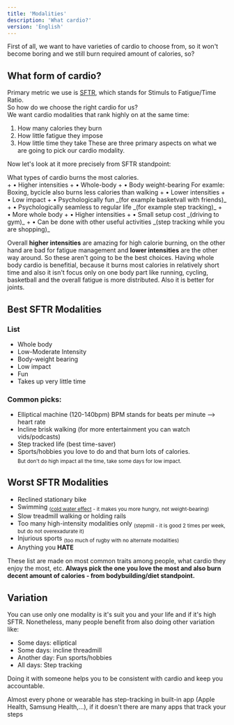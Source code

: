 ```yaml
---
title: 'Modalities'
description: 'What cardio?'
version: 'English'
---
```

First of all, we want to have varieties of cardio to choose from, so it won't become boring and we still burn required amount of calories, so?

## What form of cardio?
Primary metric we use is [SFTR](/cardio/basics), which stands for Stimuls to Fatigue/Time Ratio. <br/>
So how do we choose the right cardio for us? <br/>
We want cardio modalities that rank highly on at the same time:
1. How many calories they burn
2. How little fatigue they impose
3. How little time they take
These are three primary aspects on what we are going to pick our cardio modality.<br/>

Now let's look at it more precisely from SFTR standpoint: <br/>

<CardGroup cols={1}>
  <Card title="How many calories they burn." icon="circle-1">
    What types of cardio burns the most calories. <br/>
    + • Higher intensities
    + • Whole-body 
    + • Body weight-bearing
    For examle: Boxing, bycicle also burns less calories than walking
  </Card>
  <Card title="How little fatigue they impose." icon="circle-2">
    + • Lower intensities
    + • Low impact
    + • Psychologically fun _(for example basketvall with friends)_
    + • Psychologically seamless to regular life _(for example step tracking)_
  </Card>
  <Card title="How little time they take" icon="circle-3">
    + • More whole body
    + • Higher intensities
    + • Small setup cost _(driving to gym)_
    + • Can be done with other useful activities _(step tracking while you are shopping)_
  </Card>
</CardGroup>

Overall **higher intensities** are amazing for high calorie burning, on the other hand are bad for fatigue management and **lower intensities** are the other way around. So these aren't going to be the best choices. Having whole body cardio is benefitial, because it burns most calories in relatively short time and also it isn't focus only on one body part like running, cycling, basketball and the overall fatigue is more distributed. Also it is better for joints.

## Best SFTR Modalities
### List
- Whole body
- Low-Moderate Intensity
- Body-weight bearing
- Low impact
- Fun 
- Takes up very little time

### Common picks:
- Elliptical machine (120-140bpm)
<Info>BPM stands for beats per minute ⟶ heart rate</Info>
- Incline brisk walking (for more entertainment you can watch vids/podcasts)
- Step tracked life (best time-saver)
- Sports/hobbies you love to do and that burn lots of calories.<br/><sub>But don't do high impact all the time, take some days for low impact.</sub>

## Worst SFTR Modalities
- Reclined stationary bike
- Swimming <sub>([cold water effect](https://www.ncbi.nlm.nih.gov/pmc/articles/PMC2952805/) - it makes you more hungry, not weight-bearing)</sub>
- Slow treadmill walking or holding rails
- Too many high-intensity modalities only <sub>(stepmill - it is good 2 times per week, but do not overexadurate it)</sub>
- Injurious sports <sub>(too much of rugby with no alternate modalities)</sub>
- Anything you **HATE**

<Note>These list are made on most common traits among people, what cardio they enjoy the most, etc. **Always pick the one you love the most and also burn decent amount of calories - from bodybuilding/diet standpoint.**</Note>

## Variation
You can use only one modality is it's suit you and your life and if it's high SFTR. Nonetheless, many people benefit from also doing other variation like: 
- Some days: elliptical
- Some days: incline threadmill
- Another day: Fun sports/hobbies
- All days: Step tracking 

Doing it with someone helps you to be consistent with cardio and keep you accountable.<br/>

<Info>Almost every phone or wearable has step-tracking in built-in app (Apple Health, Samsung Health,...), if it doesn't there are many apps that track your steps</Info>